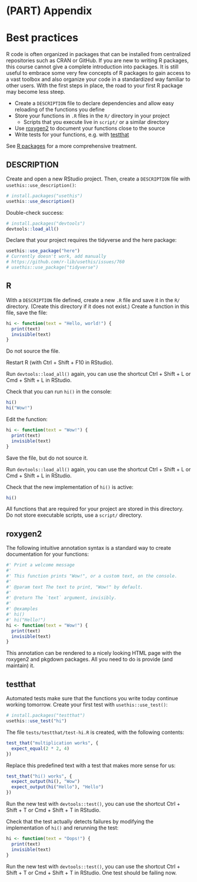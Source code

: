 # (PART) Appendix {-}

# Best practices

R code is often organized in packages that can be installed from centralized repositories such as CRAN or GitHub.
If you are new to writing R packages, this course cannot give a complete introduction into packages.
It is still useful to embrace some very few concepts of R packages to gain access to a vast toolbox and also organize your code in a standardized way familiar to other users.
With the first steps in place, the road to your first R package may become less steep.

- Create a `DESCRIPTION` file to declare dependencies and allow easy reloading of the functions you define
- Store your functions in `.R` files in the `R/` directory in your project
    - Scripts that you execute live in `script/` or a similar directory
- Use [roxygen2](https://github.com/klutometis/roxygen) to document your functions close to the source
- Write tests for your functions, e.g. with [testthat](https://testthat.r-lib.org/)

See [R packages](http://r-pkgs.had.co.nz/) for a more comprehensive treatment.


## DESCRIPTION

Create and open a new RStudio project.
Then, create a `DESCRIPTION` file with `usethis::use_description()`:

```r
# install.packages("usethis")
usethis::use_description()
```

Double-check success:

```r
# install.packages("devtools")
devtools::load_all()
```

Declare that your project requires the tidyverse and the here package:

```r
usethis::use_package("here")
# Currently doesn't work, add manually
# https://github.com/r-lib/usethis/issues/760
# usethis::use_package("tidyverse")
```




## R

With a `DESCRIPTION` file defined, create a new `.R` file and save it in the `R/` directory.
(Create this directory if it does not exist.)
Create a function in this file, save the file:

```r
hi <- function(text = "Hello, world!") {
  print(text)
  invisible(text)
}
```

Do not source the file.

Restart R (with Ctrl + Shift + F10 in RStudio).

Run `devtools::load_all()` again, you can use the shortcut Ctrl + Shift + L or Cmd + Shift + L in RStudio.

Check that you can run `hi()` in the console:

```r
hi()
hi("Wow!")
```

Edit the function:

```r
hi <- function(text = "Wow!") {
  print(text)
  invisible(text)
}
```

Save the file, but do not source it.

Run `devtools::load_all()` again, you can use the shortcut Ctrl + Shift + L or Cmd + Shift + L in RStudio.

Check that the new implementation of `hi()` is active:

```r
hi()
```

All functions that are required for your project are stored in this directory.
Do not store executable scripts, use a `script/` directory.


## roxygen2

The following intuitive annotation syntax is a standard way to create documentation for your functions:

```r
#' Print a welcome message
#' 
#' This function prints "Wow!", or a custom text, on the console.
#'
#' @param text The text to print, "Wow!" by default.
#' 
#' @return The `text` argument, invisibly.
#' 
#' @examples
#' hi()
#' hi("Hello!")
hi <- function(text = "Wow!") {
  print(text)
  invisible(text)
}
```

This annotation can be rendered to a nicely looking HTML page with the roxygen2 and pkgdown packages.
All you need to do is provide (and maintain) it.



## testthat

Automated tests make sure that the functions you write today continue working tomorrow.
Create your first test with `usethis::use_test()`:

```r
# install.packages("testthat")
usethis::use_test("hi")
```

The file `tests/testthat/test-hi.R` is created, with the following contents:

```r
test_that("multiplication works", {
  expect_equal(2 * 2, 4)
})
```

Replace this predefined text with a test that makes more sense for us:

```r
test_that("hi() works", {
  expect_output(hi(), "Wow")
  expect_output(hi("Hello"), "Hello")
})
```

Run the new test with `devtools::test()`, you can use the shortcut Ctrl + Shift + T or Cmd + Shift + T in RStudio.

Check that the test actually detects failures by modifying the implementation of `hi()` and rerunning the test:

```r
hi <- function(text = "Oops!") {
  print(text)
  invisible(text)
}
```

Run the new test with `devtools::test()`, you can use the shortcut Ctrl + Shift + T or Cmd + Shift + T in RStudio.
One test should be failing now.
